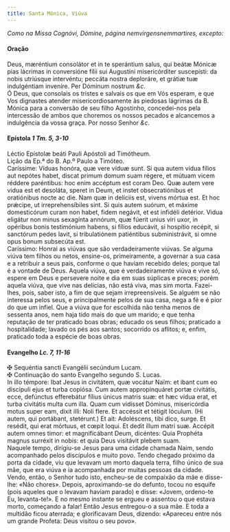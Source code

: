 ```yaml
---
title: Santa Mónica, Viúva
---
```



<em>Como na Missa Cognóvi, Dómine, página nemvirgensnemmartires, excepto:</em>

<h4 class="text-center">Oração</h4>
<div class="container-fluid">
<div class="row">
<div class="col-6 dropcaps text-justify">
Deus, mæréntium consolátor et in te sperántium salus, qui beátæ Mónicæ pias lácrimas in conversióne fílii sui Augustíni misericórditer suscepísti: da nobis utriúsque intervéntu; peccáta nostra deploráre, et grátiæ tuæ indulgéntiam inveníre. Per Dóminum nostrum <em>&c.</em>
</div>
<div class="col-6 dropcaps text-justify">
Ó Deus, que consolais os tristes e salvais os que em Vós esperam, e que Vos dignastes atender misericordiosamente às piedosas lágrimas da B. Mónica para a conversão de seu filho Agostinho, concedei-nos pela intercessão de ambos que choremos os nossos pecados e alcancemos a indulgência da vossa graça. Por nosso Senhor <em>&c.</em>
</div>
</div>
</div>

<h4 class="text-center">Epístola <em>1 Tm. 5, 3-10</em></h4>
<div class="container-fluid">
<div class="row">
<div class="col-6 text-justify">
Léctio Epístolæ beáti Pauli Apóstoli ad Timótheum.
</div>
<div class="col-6 text-justify">
Lição da Ep.ª do B. Ap.º Paulo a Timóteo.
</div>
<div class="col-6 dropcaps text-justify">
Caríssime: Víduas honóra, quæ vere víduæ sunt. Si qua autem vidua fílios aut nepótes habet, discat primum domum suam régere, et mútuam vicem réddere paréntibus: hoc enim accéptum est coram Deo. Quæ autem vere vidua est et desoláta, speret in Deum, et instet obsecratiónibus et oratiónibus nocte ac die. Nam quæ in delíciis est, vivens mórtua est. Et hoc prǽcipe, ut irreprehensíbiles sint. Si quis autem suórum, et máxime domesticórum curam non habet, fidem negávit, et est infidéli detérior. Vidua eligátur non minus sexagínta annórum, quæ fúerit unius viri uxor, in opéribus bonis testimónium habens, si fílios educávit, si hospítio recépit, si sanctórum pedes lavit, si tribulatiónem patiéntibus subministrávit, si omne opus bonum subsecúta est.
</div>
<div class="col-6 dropcaps text-justify">
Caríssimo: Honrai as viúvas que são verdadeiramente viúvas. Se alguma viúva tem filhos ou netos, ensine-os, primeiramente, a governar a sua casa e a retribuir a seus pais, conforme o que haviam recebido deles; porque tal é a vontade de Deus. Aquela viúva, que é verdadeiramente viúva e vive só, espere em Deus e persevere noite e dia em suas súplicas e preces; porém aquela viúva, que vive nas delícias, não está viva, mas sim morta. Fazei-lhes, pois, saber isto, a fim de que sejam irrepreensíveis. Se alguém se não interessa pelos seus, e principalmente pelos de sua casa, nega a fé e é pior do que um infiel. Que a viúva que for escolhida não tenha menos de sessenta anos, nem haja tido mais do que um marido; e que tenha reputação de ter praticado boas obras; educado os seus filhos; praticado a hospitalidade; lavado os pés aos santos; socorrido os aflitos; e, enfim, praticado toda a espécie de boas obras.
</div>
</div>
</div>

<h4 class="text-center">Evangelho <em>Lc. 7, 11-16</em></h4>
<div class="container-fluid">
<div class="row">
<div class="col-6 text-justify">
<span class="text-danger">&#10016;</span> Sequéntia sancti Evangélii secúndum Lucam.
</div>
<div class="col-6 text-justify">
<span class="text-danger">&#10016;</span> Continuação do santo Evangelho segundo S. Lucas.
</div>
<div class="col-6 dropcaps text-justify">
In illo témpore: Ibat Jesus in civitátem, quæ vocátur Naïm: et ibant cum eo discípuli ejus et turba copiósa. Cum autem appropinquáret portæ civitátis, ecce, defúnctus efferebátur fílius únicus matris suæ: et hæc vídua erat, et turba civitátis multa cum illa. Quam cum vidísset Dóminus, misericórdia motus super eam, dixit illi: Noli flere. Et accéssit et tétigit lóculum. (Hi autem, qui portábant, stetérunt.) Et ait: Adoléscens, tibi dico, surge. Et resédit, qui erat mórtuus, et cœpit loqui. Et dedit illum matri suæ. Accépit autem omnes timor: et magnificábant Deum, dicéntes: Quia Prophéta magnus surréxit in nobis: et quia Deus visitávit plebem suam.
</div>
<div class="col-6 dropcaps text-justify">
Naquele tempo, dirigiu-se Jesus para uma cidade chamada Naim, sendo acompanhado pelos discípulos e muito povo. Tendo chegado próximo da porta da cidade, viu que levavam um morto daquela terra, filho único de sua mãe, que era viúva e ia acompanhada por muitas pessoas da cidade. Vendo, então, o Senhor tudo isto, encheu-se de compaixão da mãe e disse-lhe: «Não chores». Depois, aproximando-se do defunto, tocou no esquife (pois aqueles que o levavam haviam parado) e disse: «Jovem, ordeno-te Eu, levanta-te!». E no mesmo instante se ergueu e assentou o que estava morto, começando a falar! Então Jesus entregou-o a sua mãe. E toda a multidão ficou aterrada; e glorificavam Deus, dizendo: «Apareceu entre nós um grande Profeta: Deus visitou o seu povo».
</div>
</div>
</div>

